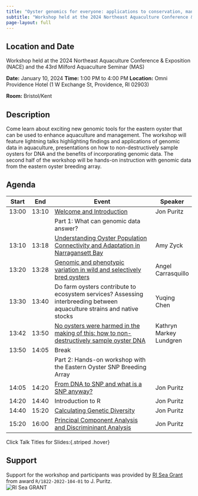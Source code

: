 ```yaml
---
title: "Oyster genomics for everyone: applications to conservation, management, and aquaculture"
subtitle: "Workshop held at the 2024 Northeast Aquaculture Conference & Exposition (NACE) and the 43rd Milford Aquaculture Seminar (MAS)"
page-layout: full
---
```


## Location and Date
Workshop held at the 2024 Northeast Aquaculture Conference & Exposition (NACE) and the 43rd Milford Aquaculture Seminar (MAS)

**Date:** January 10, 2024 
**Time:** 1:00 PM to 4:00 PM
**Location:** Omni Providence Hotel (1 W Exchange St, Providence, RI 02903)

**Room:** Bristol/Kent

## Description
Come learn about exciting new genomic tools for the eastern oyster that can be used to enhance aquaculture and management.  The workshop will feature lightning talks highlighting findings and applications of genomic data in aquaculture, presentations on how to non-destructively sample oysters for DNA and the benefits of incorporating genomic data. The second half of the workshop will be hands-on instruction with genomic data from the eastern oyster breeding array.  

## Agenda

| Start | End|  Event | Speaker|
|-|-|-----|-|
| 13:00 | 13:10| [Welcome and Introduction](Presentation_Slides/Intro.pptx) | Jon Puritz|
| || Part 1: What can genomic data answer?||
| 13:10 | 13:18| [Understanding Oyster Population Connectivity and Adaptation in Narragansett Bay](Presentation_Slides/Zyck_NACE_GenomicsWorkshop_20240108.pdf)| Amy Zyck |
| 13:20 | 13:28| [Genomic and phenotypic variation in wild and selectively bred oysters](Presentation_Slides/Carrasquillo NACE Workshop.pptx) | Angel Carrasquillo|
| 13:30 | 13:40| Do farm oysters contribute to ecosystem services? Assessing interbreeding between aquaculture strains and native stocks| Yuqing Chen |
| 13:42 | 13:50| [No oysters were harmed in the making of this: how to non-destructively sample oyster DNA](Presentation_Slides/Non-destructive sampling of Crassostrea virginica mantle tissue_FINAL.pptx) | Kathryn Markey Lundgren |
| 13:50 | 14:05| Break||
| || Part 2: Hands-on workshop with the Eastern Oyster SNP Breeding Array ||
| 14:05 | 14:20| [From DNA to SNP and what is a SNP anyway?](Presentation_Slides/DNAtoSNPs.pptx) | Jon Puritz |
| 14:20 | 14:40| Introduction to R | Jon Puritz |
| 14:40 | 15:20| [Calculating Genetic Diversity](Presentation_Slides/GeneticDiversity.pptx)  | Jon Puritz |
| 15:20 | 16:00| [Principal Component Analysis and Discrimininant Analysis](Presentation_Slides/PCAandDACP.pptx) | Jon Puritz |

Click Talk Titles for Slides:{.striped .hover}


## Support
Support for the workshop and participants was provided by [RI Sea Grant](https://seagrant.gso.uri.edu/) from award `R/1822-2022-104-01` to J. Puritz.  
![RI Sea GRANT](https://seagrant.gso.uri.edu/wp-content/uploads/2023/04/RISG_logo_navy-scaled.webp)